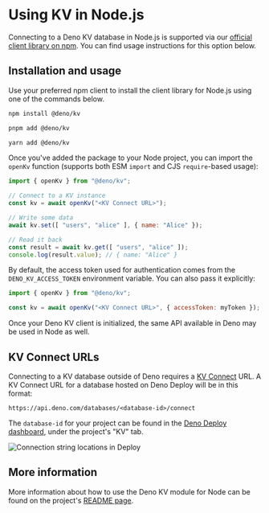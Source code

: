 
# Using KV in Node.js

Connecting to a Deno KV database in Node.js is supported via our
[official client library on npm](https://www.npmjs.com/package/@deno/kv). You
can find usage instructions for this option below.

## Installation and usage

Use your preferred npm client to install the client library for Node.js using
one of the commands below.

<Tabs groupId="npm-client">
  <TabItem value="npm" label="npm">

```sh
npm install @deno/kv
```

  </TabItem>
  <TabItem value="pnpm" label="pnpm">

```sh
pnpm add @deno/kv
```

  </TabItem>
  <TabItem value="yarn" label="yarn">

```sh
yarn add @deno/kv
```

  </TabItem>
</Tabs>

Once you've added the package to your Node project, you can import the `openKv`
function (supports both ESM `import` and CJS `require`-based usage):

```js
import { openKv } from "@deno/kv";

// Connect to a KV instance
const kv = await openKv("<KV Connect URL>");

// Write some data
await kv.set([ "users", "alice" ], { name: "Alice" });

// Read it back
const result = await kv.get([ "users", "alice" ]);
console.log(result.value); // { name: "Alice" }
```

By default, the access token used for authentication comes from the
`DENO_KV_ACCESS_TOKEN` environment variable. You can also pass it explicitly:

```js
import { openKv } from "@deno/kv";

const kv = await openKv("<KV Connect URL>", { accessToken: myToken });
```

Once your Deno KV client is initialized, the same API available in Deno may
be used in Node as well.

## KV Connect URLs

Connecting to a KV database outside of Deno requires a 
[KV Connect](https://github.com/denoland/denokv/blob/main/proto/kv-connect.md)
URL. A KV Connect URL for a database hosted on Deno Deploy will be in this
format:

```
https://api.deno.com/databases/<database-id>/connect
```

The `database-id` for your project can be found in the
[Deno Deploy dashboard](https://dash.deno.com/projects), under the project's 
"KV" tab.

![Connection string locations in Deploy](./images/kv-connect.png)

## More information

More information about how to use the Deno KV module for Node can be found on
the project's [README page](https://www.npmjs.com/package/@deno/kv).
